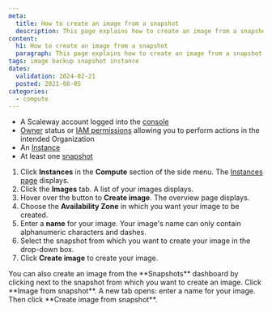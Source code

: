 ```yaml
---
meta:
  title: How to create an image from a snapshot
  description: This page explains how to create an image from a snapshot
content:
  h1: How to create an image from a snapshot
  paragraph: This page explains how to create an image from a snapshot
tags: image backup snapshot instance
dates:
  validation: 2024-02-21
  posted: 2021-08-05
categories:
  - compute
---
```


<Macro id="requirements" />

- A Scaleway account logged into the [console](https://console.scaleway.com)
- [Owner](/identity-and-access-management/iam/concepts/#owner) status or [IAM permissions](/identity-and-access-management/iam/concepts/#permission) allowing you to perform actions in the intended Organization
- An [Instance](/compute/instances/how-to/create-an-instance/)
- At least one [snapshot](/compute/instances/how-to/create-a-snapshot/)


1. Click **Instances** in the **Compute** section of the side menu. The [Instances page](https://console.scaleway.com/instance/servers) displays.
2. Click the **Images** tab. A list of your images displays.
3. Hover over the <Icon name="plus"/> button to **Create image**. The overview page displays.
4. Choose the **Availability Zone** in which you want your image to be created.
5. Enter a **name** for your image.
    <Message type="note">
      Your image's name can only contain alphanumeric characters and dashes.
    </Message>
6. Select the snapshot from which you want to create your image in the drop-down box.
7. Click **Create image** to create your image.

<Message type="tip">
  You can also create an image from the **Snapshots** dashboard by clicking <Icon name="more"/> next to the snapshot from which you want to create an image. Click **Image from snapshot**. A new tab opens: enter a name for your image. Then click **Create image from snapshot**.
</Message>


